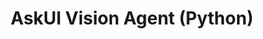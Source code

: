 ---
title: "AskUI Vision Agent (Python)"
url: "https://github.com/askui/vision-agent/releases"
---